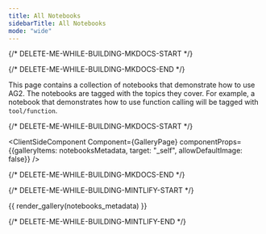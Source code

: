 ```yaml
---
title: All Notebooks
sidebarTitle: All Notebooks
mode: "wide"
---
```


{/* DELETE-ME-WHILE-BUILDING-MKDOCS-START */}


{/* DELETE-ME-WHILE-BUILDING-MKDOCS-END */}

This page contains a collection of notebooks that demonstrate how to use
AG2. The notebooks are tagged with the topics they cover.
For example, a notebook that demonstrates how to use function calling will
be tagged with `tool/function`.

{/* DELETE-ME-WHILE-BUILDING-MKDOCS-START */}

<ClientSideComponent Component={GalleryPage} componentProps={{galleryItems: notebooksMetadata, target: "_self", allowDefaultImage: false}} />

{/* DELETE-ME-WHILE-BUILDING-MKDOCS-END */}


{/* DELETE-ME-WHILE-BUILDING-MINTLIFY-START */}

{{ render_gallery(notebooks_metadata) }}

{/* DELETE-ME-WHILE-BUILDING-MINTLIFY-END */}
